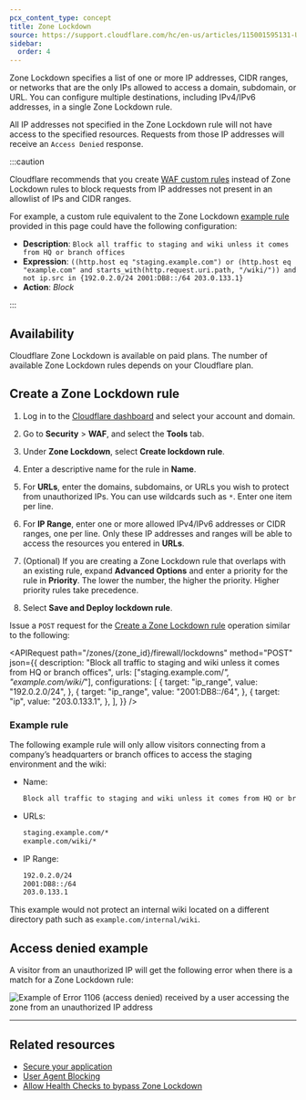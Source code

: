 ```yaml
---
pcx_content_type: concept
title: Zone Lockdown
source: https://support.cloudflare.com/hc/en-us/articles/115001595131-Understanding-Cloudflare-Zone-Lockdown
sidebar:
  order: 4
---
```



Zone Lockdown specifies a list of one or more IP addresses, CIDR ranges, or networks that are the only IPs allowed to access a domain, subdomain, or URL. You can configure multiple destinations, including IPv4/IPv6 addresses, in a single Zone Lockdown rule.

All IP addresses not specified in the Zone Lockdown rule will not have access to the specified resources. Requests from those IP addresses will receive an `Access Denied` response.

:::caution

Cloudflare recommends that you create [WAF custom rules](/waf/custom-rules/) instead of Zone Lockdown rules to block requests from IP addresses not present in an allowlist of IPs and CIDR ranges.

For example, a custom rule equivalent to the Zone Lockdown [example rule](#example-rule) provided in this page could have the following configuration:

- **Description**: `Block all traffic to staging and wiki unless it comes from HQ or branch offices`
- **Expression**: `((http.host eq "staging.example.com") or (http.host eq "example.com" and starts_with(http.request.uri.path, "/wiki/")) and not ip.src in {192.0.2.0/24 2001:DB8::/64 203.0.133.1}`
- **Action**: _Block_

:::

## Availability

Cloudflare Zone Lockdown is available on paid plans. The number of available Zone Lockdown rules depends on your Cloudflare plan.

<FeatureTable id="security.x_zone_lockdown_rules" />

## Create a Zone Lockdown rule

<Tabs syncKey="dashPlusAPI"> <TabItem label="Dashboard">

1. Log in to the [Cloudflare dashboard](https://dash.cloudflare.com/) and select your account and domain.

2. Go to **Security** > **WAF**, and select the **Tools** tab.

3. Under **Zone Lockdown**, select **Create lockdown rule**.

4. Enter a descriptive name for the rule in **Name**.

5. For **URLs**, enter the domains, subdomains, or URLs you wish to protect from unauthorized IPs. You can use wildcards such as `*`. Enter one item per line.

6. For **IP Range**, enter one or more allowed IPv4/IPv6 addresses or CIDR ranges, one per line. Only these IP addresses and ranges will be able to access the resources you entered in **URLs**.

7. (Optional) If you are creating a Zone Lockdown rule that overlaps with an existing rule, expand **Advanced Options** and enter a priority for the rule in **Priority**. The lower the number, the higher the priority. Higher priority rules take precedence.

8. Select **Save and Deploy lockdown rule**.

</TabItem> <TabItem label="API">

Issue a `POST` request for the [Create a Zone Lockdown rule](/api/resources/firewall/subresources/lockdowns/methods/create/) operation similar to the following:

<APIRequest
	path="/zones/{zone_id}/firewall/lockdowns"
	method="POST"
	json={{
		description:
			"Block all traffic to staging and wiki unless it comes from HQ or branch offices",
		urls: ["staging.example.com/*", "example.com/wiki/*"],
		configurations: [
			{
				target: "ip_range",
				value: "192.0.2.0/24",
			},
			{
				target: "ip_range",
				value: "2001:DB8::/64",
			},
			{
				target: "ip",
				value: "203.0.133.1",
			},
		],
	}}
/>

</TabItem> </Tabs>

### Example rule

The following example rule will only allow visitors connecting from a company’s headquarters or branch offices to access the staging environment and the wiki:

- Name:

  ```txt
  Block all traffic to staging and wiki unless it comes from HQ or branch offices
  ```

- URLs:

  ```txt
  staging.example.com/*
  example.com/wiki/*
  ```

- IP Range:

  ```txt
  192.0.2.0/24
  2001:DB8::/64
  203.0.133.1
  ```

This example would not protect an internal wiki located on a different directory path such as `example.com/internal/wiki`.

## Access denied example

A visitor from an unauthorized IP will get the following error when there is a match for a Zone Lockdown rule:

![Example of Error 1106 (access denied) received by a user accessing the zone from an unauthorized IP address](~/assets/images/waf/tools/zone-lockdown-rule-error-1106-access-denied.png)

---

## Related resources

- [Secure your application](/learning-paths/application-security/account-security/)
- [User Agent Blocking](/waf/tools/user-agent-blocking/)
- [Allow Health Checks to bypass Zone Lockdown](/health-checks/how-to/zone-lockdown/)
